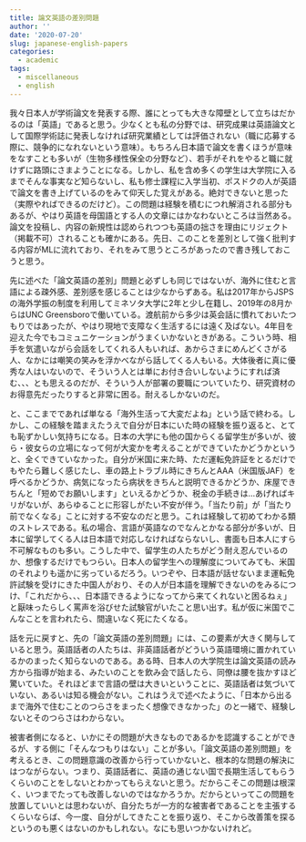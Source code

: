 ```yaml
---
title: 論文英語の差別問題
author: ''
date: '2020-07-20'
slug: japanese-english-papers
categories:
  - academic
tags:
  - miscellaneous
  - english
---
```


我々日本人が学術論文を発表する際、誰にとっても大きな障壁として立ちはだかるのは「英語」であると思う。少なくとも私の分野では、研究成果は英語論文として国際学術誌に発表しなければ研究業績としては評価されない（職に応募する際に、競争的になれないという意味）。もちろん日本語で論文を書くほうが意味をなすことも多いが（生物多様性保全の分野など）、若手がそれをやると職に就けずに路頭にさまようことになる。しかし、私を含め多くの学生は大学院に入るまでそんな事実など知らないし、私も修士課程に入学当初、ポスドクの人が英語で論文を書き上げているのをみて仰天した覚えがある。絶対できないと思った（実際やればできるのだけど）。この問題は経験を積むにつれ解消される部分もあるが、やはり英語を母国語とする人の文章にはかなわないところは当然ある。論文を投稿し、内容の新規性は認められつつも英語の拙さを理由にリジェクト（掲載不可）されることも確かにある。先日、このことを差別として強く批判する内容がMLに流れており、それをみて思うところがあったので書き残しておこうと思う。

先に述べた「論文英語の差別」問題と必ずしも同じではないが、海外に住むと言語による疎外感、差別感を感じることは少なからずある。私は2017年からJSPSの海外学振の制度を利用してミネソタ大学に2年と少し在籍し、2019年の8月からはUNC Greensboroで働いている。渡航前から多少は英会話に慣れておいたつもりではあったが、やはり現地で支障なく生活するには遠く及ばない。4年目を迎えた今でもコミュニケーションがうまくいかないときがある。こういう時、相手を気遣いながら会話をしてくれる人もいれば、あからさまにめんどくさがる人、なかには嘲笑の笑みを浮かべながら話してくる人もいる。大体後者に真に優秀な人はいないので、そういう人とは単にお付き合いしないようにすれば済む、、、とも思えるのだが、そういう人が部署の要職についていたり、研究資材のお得意先だったりすると非常に困る。耐えるしかないのだ。

と、ここまでであれば単なる「海外生活って大変だよね」という話で終わる。しかし、この経験を踏まえたうえで自分が日本にいた時の経験を振り返ると、とても恥ずかしい気持ちになる。日本の大学にも他の国からくる留学生が多いが、彼ら・彼女らの立場になって何が大変かを考えることができていたかどうかというと、全くできていなかった。自分が米国に来た時、ただ運転免許証をとるだけでもやたら難しく感じたし、車の路上トラブル時にきちんとAAA（米国版JAF）を呼べるかどうか、病気になったら病状をきちんと説明できるかどうか、床屋できちんと「短めでお願いします」といえるかどうか、税金の手続きは…あげればキリがないが、あらゆることに形容しがたい不安が伴う。「当たり前」が「当たり前でなくなる」ことに対する不安なのだと思う。これは経験して初めてわかる類のストレスである。私の場合、言語が英語なのでなんとかなる部分が多いが、日本に留学してくる人は日本語で対応しなければならないし、書面も日本人にすら不可解なものも多い。こうした中で、留学生の人たちがどう耐え忍んでいるのか、想像するだけでもつらい。日本人の留学生への理解度についてみても、米国のそれよりも遥かに劣っているだろう。いつぞや、日本語が話せないまま運転免許試験を受けにきた中国人がおり、その人が日本語を理解できないのをみるにつけ、「これだから、、、日本語できるようになってから来てくれないと困るねぇ」と厭味ったらしく罵声を浴びせた試験官がいたこと思い出す。私が仮に米国でこんなことを言われたら、間違いなく死にたくなる。

話を元に戻すと、先の「論文英語の差別問題」には、この要素が大きく関与していると思う。英語話者の人たちは、非英語話者がどういう英語環境に置かれているかのまったく知らないのである。ある時、日本人の大学院生は論文英語の読み方から指導が始まる、みたいのことを飲み会で話したら、同僚は腰を抜かすほど驚いていた。それほどまで言語の壁は大きいということに、英語話者は気づいていない、あるいは知る機会がない。これはうえで述べたように、「日本から出るまで海外で住むことのつらさをまったく想像できなかった」のと一緒で、経験しないとそのつらさはわからない。

被害者側になると、いかにその問題が大きなものであるかを認識することができるが、する側に「そんなつもりはない」ことが多い。「論文英語の差別問題」を考えるとき、この問題意識の改善から行っていかないと、根本的な問題の解決にはつながらない。つまり、英語話者に、英語の通じない国で長期生活してもらうくらいのことをしないとわかってもらえないと思う。だからこそこの問題は根深く、いつまでたっても改善しないのではなかろうか。だからといってこの問題を放置していいとは思わないが、自分たちが一方的な被害者であることを主張するくらいならば、今一度、自分がしてきたことを振り返り、そこから改善策を探るというのも悪くはないのかもしれない。なにも思いつかないけれど。
